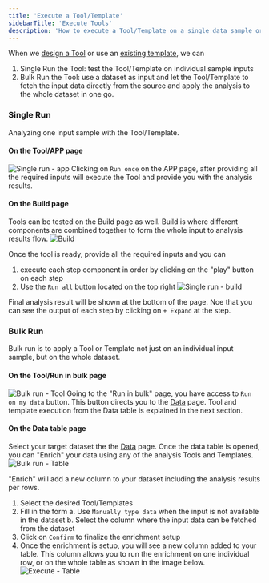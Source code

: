 ```yaml
---
title: 'Execute a Tool/Template'
sidebarTitle: 'Execute Tools'
description: 'How to execute a Tool/Template on a single data sample or on the whole dataset'
---
```


When we [design a Tool](/custom-tools/create-a-tool) or use an [existing template](templates/introduction), 
we can 
1. Single Run the Tool: test the Tool/Template on individual sample inputs
2. Bulk Run the Tool: use a dataset as input and let the Tool/Template to fetch the input data directly from the source 
and apply the analysis to the whole dataset in one go.

### Single Run
Analyzing one input sample with the Tool/Template.

#### On the Tool/APP page
![Single run - app](/images/get-started/tool-app.png)
Clicking on `Run once` on the APP page, after providing all the required inputs will execute the Tool
and provide you with the analysis results.

#### On the Build page
Tools can be tested on the Build page as well.
Build is where different components are combined together to form
the whole input to analysis results flow.
![Build](/images/get-started/tool-build.png)

Once the tool is ready, provide all the required inputs and you can
1. execute each step component in order by clicking on the "play" button on each step
2. Use the `Run all` button located on the top right
![Single run - build](/images/get-started/tool-build-run.png)

Final analysis result will be shown at the bottom of the page. Noe that you can see the 
output of each step by clicking on `+ Expand` at the step.

### Bulk Run
Bulk run is to apply a Tool or Template not just on an individual input sample, but on the whole dataset.

#### On the Tool/Run in bulk page
![Bulk run - Tool](/images/get-started/tool-bulk-run.png)
Going to the "Run in bulk" page, you have access to `Run on my data` button. This button directs 
you to the [Data](/get-started/key-concepts/data.mdx) page. Tool and template execution from the 
Data table is explained in the next section.

#### On the Data table page
Select your target dataset the the [Data](/get-started/key-concepts/data.mdx) page.
Once the data table is opened, you can "Enrich" your data using any of the analysis Tools and Templates.
![Bulk run - Table](/images/get-started/bulk-run-table.png)

"Enrich" will add a new column to your dataset including the analysis results per rows.

1. Select the desired Tool/Templates
2. Fill in the form 
    a. Use `Manually type data` when the input is not available in the dataset
    b. Select the column where the input data can be fetched from the dataset
3. Click on `Confirm` to finalize the enrichment setup
4. Once the enrichment is setup, you will see a new column added to your table. This column allows you 
to run the enrichment on one individual row, or on the whole table as shown in the image below.
![Execute - Table](/images/get-started/run-table.png)